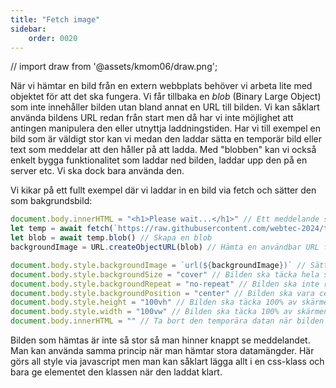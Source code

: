 ```yaml
---
title: "Fetch image" 
sidebar:
    order: 0020
---
```


// import draw from '@assets/kmom06/draw.png'; 

När vi hämtar en bild från en extern webbplats behöver vi arbeta lite med objektet för att det ska fungera. Vi får tillbaka en *blob* (Binary Large Object) som inte innehåller bilden utan bland annat en URL till bilden. Vi kan såklart använda bildens URL redan från start men då har vi inte möjlighet att antingen manipulera den eller utnyttja laddningstiden. Har vi till exempel en bild som är väldigt stor kan vi medan den laddar sätta en temporär bild eller text som meddelar att den håller på att ladda. Med "blobben" kan vi också enkelt bygga funktionalitet som laddar ned bilden, laddar upp den på en server etc. Vi ska dock bara använda den.

Vi kikar på ett fullt exempel där vi laddar in en bild via fetch och sätter den som bakgrundsbild:

```js title="js"
document.body.innerHTML = "<h1>Please wait...</h1>" // Ett meddelande som visas under tiden
let temp = await fetch(`https://raw.githubusercontent.com/webtec-2024/teacher/refs/heads/main/kmom06/backgrounds/1.jpg`) // Hämta bilddatan
let blob = await temp.blob() // Skapa en blob
backgroundImage = URL.createObjectURL(blob) // Hämta en användbar URL från blob

document.body.style.backgroundImage = `url(${backgroundImage})` // Sätt bilden som bakgrund
document.body.style.backgroundSize = "cover" // Bilden ska täcka hela sidan
document.body.style.backgroundRepeat = "no-repeat" // Bilden ska inte repetera sig
document.body.style.backgroundPosition = "center" // Bilden ska vara centrerad
document.body.style.height = "100vh" // Bilden ska täcka 100% av skärmens höjd
document.body.style.width = "100vw" // Bilden ska täcka 100% av skärmens bredd
document.body.innerHTML = "" // Ta bort den temporära datan när bilden är klar
```

Bilden som hämtas är inte så stor så man hinner knappt se meddelandet. Man kan använda samma princip när man hämtar stora datamängder. Här görs all style via javascript men man kan såklart lägga allt i en css-klass och bara ge elementet den klassen när den laddat klart.